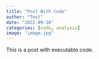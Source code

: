 ```yaml
---
title: "Post With Code"
author: "Test"
date: "2022-09-16"
categories: [code, analysis]
image: "image.jpg"
---
```


This is a post with executable code.
